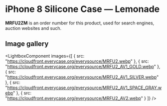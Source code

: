 
# iPhone 8 Silicone Case — Lemonade

<Callout type='info' emoji='👉🏻'>**MRFU2ZM** is an order number for this product, used for search engines, auction websites and such.</Callout>

## Image gallery

<LightboxComponent
    images={[
      {
        src: "https://cloudfront.everycase.org/everysource/MRFU2.webp"
      },
      {
        src: "https://cloudfront.everycase.org/everysource/MRFU2_AV1_GOLD.webp"
      },
      {
        src: "https://cloudfront.everycase.org/everysource/MRFU2_AV1_SILVER.webp"
      },
      {
        src: "https://cloudfront.everycase.org/everysource/MRFU2_AV1_SPACE_GRAY.webp"
      },
      {
        src: "https://cloudfront.everycase.org/everysource/MRFU2_AV2.webp"
      }
    ]}
  />
